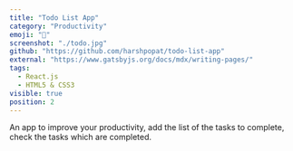 ```yaml
---
title: "Todo List App"
category: "Productivity"
emoji: "📓"
screenshot: "./todo.jpg"
github: "https://github.com/harshpopat/todo-list-app"
external: "https://www.gatsbyjs.org/docs/mdx/writing-pages/"
tags:
  - React.js
  - HTML5 & CSS3
visible: true
position: 2
---
```


An app to improve your productivity, add the list of the tasks to complete, check the tasks which are completed.
